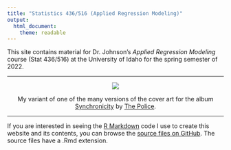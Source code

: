 ---
title: "Statistics 436/516 (Applied Regression Modeling)"
output: 
  html_document: 
    theme: readable
---
  
This site contains material for Dr. Johnson's *Applied Regression Modeling* course (Stat 436/516) at the University of Idaho for the spring semester of 2022.

***

<center>

![](heteroscedasticity.jpg)

My variant of one of the many versions of the cover art for the album [Synchronicity](https://en.wikipedia.org/wiki/Synchronicity_(The_Police_album)) by [The Police](https://en.wikipedia.org/wiki/The_Police).

</center>

***

If you are interested in seeing the [R Markdown](https://rmarkdown.rstudio.com) code I use to create this website and its contents, you can browse the [source files on GitHub](https://github.com/trobinj/stat516/tree/gh-pages). The source files have a .Rmd extension.
